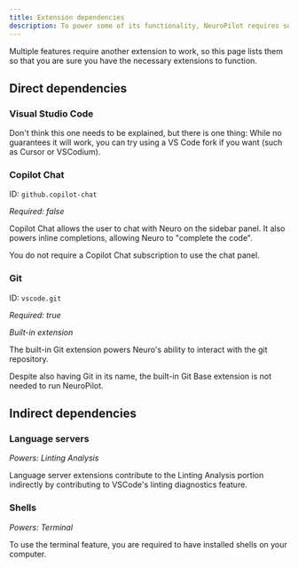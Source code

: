 ```yaml
---
title: Extension dependencies
description: To power some of its functionality, NeuroPilot requires some extensions to be loaded to function. This is called a dependency.
---
```



Multiple features require another extension to work, so this page lists them so that you are sure you have the necessary extensions to function.

## Direct dependencies

### Visual Studio Code

Don't think this one needs to be explained, but there is one thing: While no guarantees it will work, you can try using a VS Code fork if you want (such as Cursor or VSCodium).

### Copilot Chat

ID: `github.copilot-chat`

*Required: false*

Copilot Chat allows the user to chat with Neuro on the sidebar panel.
It also powers inline completions, allowing Neuro to "complete the code".

<Aside>

You do not require a Copilot Chat subscription to use the chat panel.

</Aside>

### Git

ID: `vscode.git`

*Required: true*

*Built-in extension*

The built-in Git extension powers Neuro's ability to interact with the git repository.

<Aside type="tip">

Despite also having Git in its name, the built-in Git Base extension is not needed to run NeuroPilot.

</Aside>

## Indirect dependencies

### Language servers

*Powers: Linting Analysis*

Language server extensions contribute to the Linting Analysis portion indirectly by contributing to VSCode's linting diagnostics feature.

### Shells

*Powers: Terminal*

To use the terminal feature, you are required to have installed shells on your computer.
